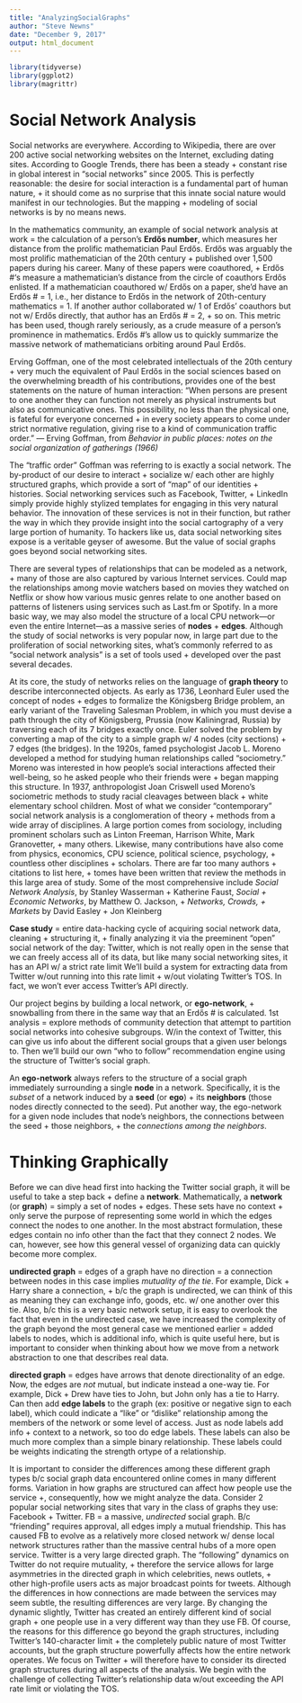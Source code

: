 ```yaml
---
title: "AnalyzingSocialGraphs"
author: "Steve Newns"
date: "December 9, 2017"
output: html_document
---
```


```r
library(tidyverse)
library(ggplot2)
library(magrittr)
```

# Social Network Analysis
Social networks are everywhere. According to Wikipedia, there are over 200 active social networking websites on the Internet, excluding dating sites. According to Google Trends, there has been a steady + constant rise in global interest in “social networks” since 2005. This is perfectly reasonable: the desire for social interaction is a fundamental part of human nature, + it should come as no surprise that this innate social nature would manifest in our technologies. But the mapping + modeling of social networks is by no means news.

In the mathematics community, an example of social network analysis at work = the calculation of a person’s **Erdős number**, which measures her distance from the prolific mathematician Paul Erdős. Erdős was arguably the most prolific mathematician of the 20th century + published over 1,500 papers during his career. Many of these papers were coauthored, + Erdős #'s measure a mathematician’s distance from the circle of coauthors Erdős enlisted. If a mathematician coauthored w/ Erdős on a paper, she'd have an Erdős # = 1, i.e., her distance to Erdős in the network of 20th-century mathematics = 1. If another author collaborated w/ 1 of Erdős’ coauthors but not w/ Erdős directly, that author has an Erdős # = 2, + so on. This metric has been used, though rarely seriously, as a crude measure of a person’s prominence in mathematics. Erdős #'s allow us to quickly summarize the massive network of mathematicians orbiting around Paul Erdős.

Erving Goffman, one of the most celebrated intellectuals of the 20th century + very much the equivalent of Paul Erdős in the social sciences based on the overwhelming breadth of his contributions, provides one of the best statements on the nature of human interaction: "When persons are present to one another they can function not merely as physical instruments but also as communicative ones. This possibility, no less than the physical one, is fateful for everyone concerned + in every society appears to come under strict normative regulation, giving rise to a kind of communication traffic order." — Erving Goffman, from *Behavior in public places: notes on the social organization of gatherings (1966)*

The “traffic order” Goffman was referring to is exactly a social network. The by-product of our desire to interact + socialize w/ each other are highly structured graphs, which provide a sort of “map” of our identities + histories. Social networking services such as Facebook, Twitter, + LinkedIn simply provide highly stylized templates for engaging in this very natural behavior. The innovation of these services is not in their function, but rather the way in which they provide insight into the social cartography of a very large portion of humanity. To hackers like us, data social networking sites expose is a veritable geyser of awesome. But the value of social graphs goes beyond social networking sites. 

There are several types of relationships that can be modeled as a network, + many of those are also
captured by various Internet services. Could map the relationships among movie watchers based on movies they watched on Netflix or show how various music genres relate to one another based on patterns of listeners using services such as Last.fm or Spotify. In a more basic way, we may also model the structure of a local CPU network—or even the entire Internet—as a massive series of **nodes** + **edges**. Although the study of social networks is very popular now, in large part due to the proliferation of social networking sites, what’s commonly referred to as “social network analysis” is a set of tools used + developed over the past several decades. 

At its core, the study of networks relies on the language of **graph theory** to describe interconnected objects. As early as 1736, Leonhard Euler used the concept of nodes + edges to formalize the Königsberg Bridge problem, an early variant of the Traveling Salesman Problem, in which you must devise a path through the city of Königsberg, Prussia (now Kaliningrad, Russia) by traversing each of its 7 bridges exactly once. Euler solved the problem by converting a map of the city to a simple graph w/ 4 nodes (city sections) + 7 edges (the bridges). In the 1920s, famed psychologist Jacob L. Moreno developed a method for studying human relationships called “sociometry.” Moreno was interested in how people’s social interactions affected their well-being, so he asked people who their friends were + began mapping this structure. In 1937, anthropologist Joan Criswell used Moreno’s sociometric methods to study racial cleavages between black + white elementary school children. Most of what we consider "contemporary" social network analysis is a conglomeration of theory + methods from a wide array of disciplines. A large portion comes from sociology, including prominent scholars such as Linton Freeman, Harrison White, Mark Granovetter, + many others. Likewise, many contributions have also come from physics, economics, CPU science, political science, psychology, + countless other disciplines + scholars. There are far too many authors + citations to list here, + tomes have been written that review the methods in this large area of study. Some of the most comprehensive include *Social Network Analysis*, by Stanley Wasserman + Katherine Faust, *Social + Economic Networks*, by Matthew O. Jackson, + *Networks, Crowds, + Markets* by David Easley + Jon Kleinberg 

**Case study** = entire data-hacking cycle of acquiring social network data, cleaning + structuring it, + finally analyzing it via the preeminent “open” social network of the day: Twitter, which is not really open in the sense that we can freely access all of its data, but like many social networking sites, it has an API w/ a strict rate limit We'll build a system for extracting data from Twitter w/out running into this rate limit + w/out violating Twitter’s TOS. In fact, we won’t ever access Twitter’s API directly.

Our project begins by building a local network, or **ego-network**, + snowballing from there in the same way that an Erdős # is calculated. 1st analysis = explore methods of community detection that attempt to partition social networks into cohesive subgroups. W/in the context of Twitter, this can give us info about the different social groups that a given user belongs to. Then we'll build our own “who to follow” recommendation engine using the structure of Twitter’s social graph.

An **ego-network** always refers to the structure of a social graph immediately surrounding a single **node** in a network. Specifically, it is the *subset* of a network induced by a **seed** (or **ego**) + its **neighbors** (those nodes directly connected to the seed). Put another way, the ego-network for a given node includes that node’s neighbors, the connections between the seed + those neighbors, + the *connections among the neighbors*.

# Thinking Graphically

Before we can dive head first into hacking the Twitter social graph, it will be useful to take a step back + define a **network**. Mathematically, a **network** (or **graph**) = simply a set of nodes + edges. These sets have no context + only serve the purpose of representing some world in which the edges connect the nodes to one another. In the most abstract formulation, these edges contain no info other than the fact that they connect 2 nodes. We can, however, see how this general vessel of organizing
data can quickly become more complex. 

**undirected graph** = edges of a graph have no direction = a connection between nodes in this case implies *mutuality of the tie*. For example, Dick + Harry share a connection, + b/c the graph is undirected, we can think of this as meaning they can exchange info, goods, etc. w/ one another over this tie. Also, b/c this is a very basic network setup, it is easy to overlook the fact that even in the undirected case, we have increased the complexity of the graph beyond the most general case we mentioned earlier = added labels to nodes, which is additional info, which is quite useful here, but is important to consider when thinking about how we move from a network abstraction to one that describes real data.

**directed graph** = edges have arrows that denote directionality of an edge. Now, the edges are *not* mutual, but indicate instead a one-way tie. For example, Dick + Drew have ties to John, but John only has a tie to Harry. Can then add **edge labels** to the graph (ex: positive or negative sign to each label), which could indicate a “like” or “dislike” relationship among the members of the network or some level of access. Just as node labels add info + context to a network, so too do edge labels. These labels can also be much more complex than a simple binary relationship. These labels could be weights indicating the strength ortype of a relationship.

It is important to consider the differences among these different graph types b/c social graph data encountered online comes in many different forms. Variation in how graphs are structured can affect how people use the service +, consequently, how we might analyze the data. Consider 2 popular social networking sites that vary in the class of graphs they use: Facebook + Twitter. FB = a massive, *undirected* social graph. B/c “friending” requires approval, all edges imply a mutual friendship. This has caused FB to evolve as a relatively more closed network w/ dense local network structures rather than the massive central hubs of a more open service. Twitter is a very large directed graph. The "following" dynamics on Twitter do not require mutuality, + therefore the service allows for large asymmetries in the directed graph in which celebrities, news outlets, + other high-profile users acts as major broadcast points for tweets. Although the differences in how connections are made between the services may seem subtle, the resulting differences are very large. By changing the dynamic slightly, Twitter has created an entirely different kind of social graph + one people use in a very different way than they use FB. Of course, the reasons for this difference go beyond the graph structures, including Twitter’s 140-character limit + the completely public nature of most Twitter accounts, but the graph structure powerfully affects how the entire network operates. We focus on Twitter + will therefore have to consider its directed graph structures during all aspects of the analysis. We begin with the challenge of collecting Twitter’s relationship data w/out exceeding the API rate limit or violating the TOS.